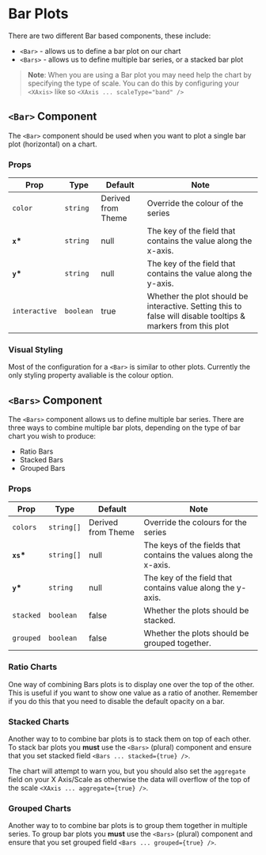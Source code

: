 
# Bar Plots

There are two different Bar based components, these include:

-   `<Bar>` - allows us to define a bar plot on our chart
-   `<Bars>` - allows us to define multiple bar series, or a stacked bar plot

> **Note**: When you are using a Bar plot you may need help the chart by specifying the type of scale. You can do this by configuring your `<XAxis>` like so `<XAxis ... scaleType="band" />`

<Canvas>
    <Story id="xycharts-bar--basic" />
</Canvas>

## `<Bar>` Component

The `<Bar>` component should be used when you want to plot a single bar plot (horizontal) on a chart.

### Props

| Prop          | Type      | Default            | Note                                                                                                         |
| ------------- | --------- | ------------------ | ------------------------------------------------------------------------------------------------------------ |
| `color`       | `string`  | Derived from Theme | Override the colour of the series                                                                            |
| **`x`\***     | `string`  | null               | The key of the field that contains the value along the x-axis.                                               |
| **`y`\***     | `string`  | null               | The key of the field that contains the value along the y-axis.                                               |
| `interactive` | `boolean` | true               | Whether the plot should be interactive. Setting this to false will disable tooltips & markers from this plot |

### Visual Styling

Most of the configuration for a `<Bar>` is similar to other plots. Currently the only styling property avaliable is the colour option.

<Canvas>
    <Story id="xycharts-bar--color" />
</Canvas>

## `<Bars>` Component

The `<Bars>` component allows us to define multiple bar series. There are three ways to combine multiple bar plots, depending on the type of bar chart you wish to produce:

-   Ratio Bars
-   Stacked Bars
-   Grouped Bars

### Props

| Prop       | Type       | Default            | Note                                                              |
| ---------- | ---------- | ------------------ | ----------------------------------------------------------------- |
| `colors`   | `string[]` | Derived from Theme | Override the colours for the series                               |
| **`xs`\*** | `string[]` | null               | The keys of the fields that contains the values along the x-axis. |
| **`y`\***  | `string`   | null               | The key of the field that contains value along the y-axis.        |
| `stacked`  | `boolean`  | false              | Whether the plots should be stacked.                              |
| `grouped`  | `boolean`  | false              | Whether the plots should be grouped together.                     |

### Ratio Charts

One way of combining Bars plots is to display one over the top of the other. This is useful if you want to show one value as a ratio of another. Remember if you do this that you need to disable the default opacity on a bar.

<Canvas>
    <Story id="xycharts-bar--ratio" />
</Canvas>

### Stacked Charts

Another way to to combine bar plots is to stack them on top of each other. To stack bar plots you **must** use the `<Bars>` (plural) component and ensure that you set stacked field `<Bars ... stacked={true} />`.

The chart will attempt to warn you, but you should also set the `aggregate` field on your X Axis/Scale as otherwise the data will overflow of the top of the scale `<XAxis ... aggregate={true} />`.

<Canvas>
    <Story id="xycharts-bar--stacked" />
</Canvas>

### Grouped Charts

Another way to to combine bar plots is to group them together in multiple series. To group bar plots you **must** use the `<Bars>` (plural) component and ensure that you set grouped field `<Bars ... grouped={true} />`.

<Canvas>
    <Story id="xycharts-bar--grouped" />
</Canvas>

